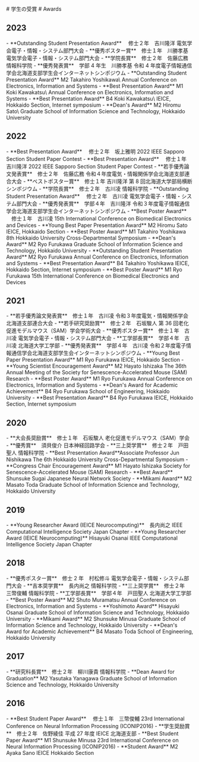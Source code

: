 <Ja>
# 学生の受賞

</Ja>
<En>
# Awards

</En>

## 2023

<Ja>
- **Outstanding Student Presentation Award** 　修士２年　吉川隆洋
  電気学会電子・情報・システム部門大会
- **優秀ポスター賞**　修士１年　川勝孝基
  電気学会電子・情報・システム部門大会
- **学院長賞**　修士２年　佐藤広務
  情報科学院
- **優秀発表賞**　学部 4 年生　川勝孝基
  令和 4 年度電子情報通信学会北海道支部学生会インターネットシンポジウム

</Ja>

<En>
- **Outstanding Student Presentation Award** M2 Takahiro Yoshikawa\
  Annual Conference on Electronics, Information and Systems
- **Best Presentation Award** M1 Koki Kawakatsu\
  Annual Conference on Electronics, Information and Systems
- **Best Presentation Award** B4 Koki Kawakatsu\
  IEICE, Hokkaido Section, Internet symposium
- **Dean's Award** M2 Hiromu Sato\
  Graduate School of Information Science and Technology, Hokkaido University

</En>

## 2022

<Ja>
- **Best Presentation Award** 　修士２年　坂上雅明
  2022 IEEE Sapporo Section Student Paper Contest
- **Best Presentation Award** 　修士１年　吉川隆洋
  2022 IEEE Sapporo Section Student Paper Contest
- **若手優秀論文発表賞**　修士２年　佐藤広務
  令和４年度電気・情報関係学会北海道支部連合大会
- **ベストポスター賞**　修士１年 吉川隆洋
  第 8 回北海道大学部局横断シンポジウム
- **学院長賞**　修士２年　古川凌
  情報科学院
- **Outstanding Student Presentation Award** 　修士２年　古川凌
  電気学会電子・情報・システム部門大会
- **優秀発表賞**　学部４年　吉川隆洋
  令和３年度電子情報通信学会北海道支部学生会インターネットシンポジウム
- **Best Poster Award** 　修士１年　古川凌
  15th International Conference on Biomedical Electronics and Devices

</Ja>

<En>
- **Young Best Paper Presentation Award** M2 Hiromu Sato
  IEICE, Hokkaido Section
- **Best Poster Award** M1 Takahiro Yoshikawa
  8th Hokkaido University Cross-Departmental Symposium
- **Dean's Award** M2 Ryo Furukawa
  Graduate School of Information Science and Technology, Hokkaido University
- **Outstanding Student Presentation Award** M2 Ryo Furukawa
  Annual Conference on Electronics, Information and Systems
- **Best Presentation Award** B4 Takahiro Yoshikawa
  IEICE, Hokkaido Section, Internet symposium
- **Best Poster Award** M1 Ryo Furukawa
  15th International Conference on Biomedical Electronics and Devices

</En>

## 2021

<Ja>
- **若手優秀論文発表賞**　修士１年　古川凌
  令和３年度電気・情報関係学会北海道支部連合大会
- **若手研究奨励賞**　修士２年　石坂駿人
  第 36 回老化促進モデルマウス（SAM）学会学術大会
- **優秀ポスター賞**　修士１年　古川凌
  電気学会電子・情報・システム部門大会
- **工学部長賞**　学部４年　古川凌
  北海道大学工学部
- **優秀発表賞**　学部４年　古川凌
  令和２年度電子情報通信学会北海道支部学生会インターネットシンポジウム

</Ja>

<En>
- **Young Best Paper Presentation Award** M1 Ryo Furukawa
  IEICE, Hokkaido Section
- **Young Scientist Encouragement Award** M2 Hayato Ishizaka
  The 36th Annual Meeting of the Society for Senescence-Accelerated Mouse (SAM) Research
- **Best Poster Award** M1 Ryo Furukawa
  Annual Conference on Electronics, Information and Systems
- **Dean's Award for Academic Achievement** B4 Ryo Furukawa
  School of Engineering, Hokkaido University
- **Best Presentation Award** B4 Ryo Furukawa
  IEICE, Hokkaido Section, Internet symposium

</En>

## 2020

<Ja>
- **大会長奨励賞**　修士１年　石坂駿人
  老化促進モデルマウス（SAM）学会
- **優秀賞**　須貝俊介
  日本神経回路学会
- **三上奨学賞**　修士２年　戸田聖人
  情報科学院

</Ja>

<En>
- **Best Presentation Award**Associate Professor Jun Nishikawa
  The 6th Hokkaido University Cross-Departmental Symposium
- **Congress Chair Encouragement Award** M1 Hayato Ishizaka
  Society for Senescence-Accelerated Mouse (SAM) Research
- **Best Award** Shunsuke Sugai
  Japanese Neural Network Society
- **Mikami Award** M2 Masato Toda
  Graduate School of Information Science and Technology, Hokkaido University

</En>

## 2019

<Ja>
- **Young Researcher Award (IEICE Neurocomputing)**　長内尚之
  IEEE Computational Intelligence Society Japan Chapter

</Ja>

<En>
- **Young Researcher Award (IEICE Neurocomputing)** Hisayuki Osanai
  IEEE Computational Intelligence Society Japan Chapter

</En>

## 2018

<Ja>
- **優秀ポスター賞**　修士 2 年　村松修斗
  電気学会電子・情報・システム部門大会
- **吉本奨学賞**　長内尚之
  情報科学院
- **三上奨学賞**　修士２年　三幣俊輔
  情報科学院
- **工学部長賞**　学部４年　戸田聖人
  北海道大学工学部

</Ja>

<En>
- **Best Poster Award** M2 Shuto Muramatsu
  Annual Conference on Electronics, Information and Systems
- **Yoshimoto Award** Hisayuki Osanai
  Graduate School of Information Science and Technology, Hokkaido University
- **Mikami Award** M2 Shunsuke Minusa
  Graduate School of Information Science and Technology, Hokkaido University
- **Dean's Award for Academic Achievement** B4 Masato Toda
  School of Engineering, Hokkaido University

</En>

## 2017

<Ja>
- **研究科長賞**　修士２年　柳川康貴
  情報科学院

</Ja>

<En>
- **Dean Award for Graduation** M2 Yasutaka Yanagawa
  Graduate School of Information Science and Technology, Hokkaido University

</En>

## 2016

<Ja>
- **Best Student Paper Award** 　修士１年　三幣俊輔
  23rd International Conference on Neural Information Processing (ICONIP2016)
- **学生奨励賞**　修士２年　佐野綾佳
  平成 27 年度 IEICE 北海道支部

</Ja>

<En>
- **Best Student Paper Award** M1 Shunsuke Minusa
  23rd International Conference on Neural Information Processing (ICONIP2016)
- **Student Award** M2 Ayaka Sano
  IEICE Hokkaido Section

</En>
